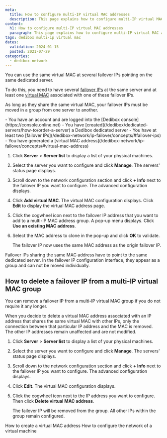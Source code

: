 ```yaml
---
meta:
  title: How to configure multi-IP virtual MAC addresses
  description: This page explains how to configure multi-IP virtual MAC addresses.
content:
  h1: How to configure multi-IP virtual MAC addresses
  paragraph: This page explains how to configure multi-IP virtual MAC addresses.
tags: dedibox multi-ip virtual mac
dates:
  validation: 2024-01-15
  posted: 2021-07-29
categories:
  - dedibox-network
---
```


You can use the same virtual MAC at several failover IPs pointing on the same dedicated server.

To do this, you need to have several [failover IPs](/dedibox-network/ip-failover/concepts/#failover-ips) at the same server and at least one [virtual MAC](/dedibox-network/ip-failover/concepts/#virtual-mac-address) associated with one of these failover IPs.

As long as they share the same virtual MAC, your failover IPs must be moved in a group from one server to another.

<Message type="requirement">
  - You have an account and are logged into the [Dedibox console](https://console.online.net)
  - You have [created](/dedibox/dedicated-servers/how-to/order-a-server) a Dedibox dedicated server
  - You have at least two [failover IPs](/dedibox-network/ip-failover/concepts/#failover-ips)
  - You have generated a [virtual MAC address](/dedibox-network/ip-failover/concepts/#virtual-mac-address)
</Message>


1. Click **Server** > **Server list** to display a list of your physical machines.
2. Select the server you want to configure and click **Manage**. The servers' status page displays.
3. Scroll down to the network configuration section and click **+ Info** next to the failover IP you want to configure. The advanced configuration displays.
4. Click **Add virtual MAC**. The virtual MAC configuration displays. Click **Edit** to display the virtual MAC address page.
5. Click the cogwheel icon next to the failover IP address that you want to add to a multi-IP MAC address group. A pop-up menu displays. Click **Use an existing MAC address**.
6. Select the MAC address to clone in the pop-up and click **OK** to validate.

    The failover IP now uses the same MAC address as the origin failover IP.

<Message type="important">
  Failover IPs sharing the same MAC address have to point to the same dedicated server. In the failover IP configuration interface, they appear as a group and can not be moved individually.
</Message>

## How to delete a failover IP from a multi-IP virtual MAC group

You can remove a failover IP from a multi-IP virtual MAC group if you do not require it any longer.

<Message type="tip">
  When you decide to delete a virtual MAC address associated with an IP address that shares the same virtual MAC with other IPs, only the connection between that particular IP address and the MAC is removed. The other IP addresses remain unaffected and are not modified.
</Message>

1. Click **Server** > **Server list** to display a list of your physical machines.
2. Select the server you want to configure and click **Manage**. The servers' status page displays.
3. Scroll down to the network configuration section and click **+ Info** next to the failover IP you want to configure. The advanced configuration displays.
4. Click **Edit**. The virtual MAC configuration displays. 
5. Click the cogwheel icon next to the IP address you want to configure. Then click **Delete virtual MAC address**.

    The failover IP will be removed from the group. All other IPs within the group remain configured.

<Navigation title="See Also">
  <PreviousButton to="/dedibox-network/ip-failover/how-to/create-virtual-mac">How to create a virtual MAC address</PreviousButton>
  <NextButton to="/dedibox-network/ip-failover/how-to/configure-network-virtual-machine">How to configure the network of a virtual machine</NextButton>
</Navigation>
